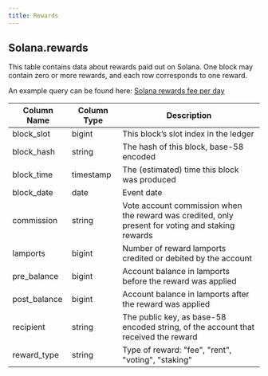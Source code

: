 ```yaml
---
title: Rewards
---
```


## Solana.rewards

This table contains data about rewards paid out on Solana. One block may contain zero or more rewards, and each row corresponds to one reward.

An example query can be found here: [Solana rewards fee per day](https://dune.xyz/queries/391421/747012)

| Column Name   | Column Type | Description                                                                                       |
| ------------- | ----------- | ------------------------------------------------------------------------------------------------- |
| block\_slot   | bigint      | This block’s slot index in the ledger                                                             |
| block\_hash   | string      | The hash of this block, base-58 encoded                                                           |
| block\_time   | timestamp   | The (estimated) time this block was produced                                                      |
| block\_date   | date        | Event date                                                                                        |
| commission    | string      | Vote account commission when the reward was credited, only present for voting and staking rewards |
| lamports      | bigint      | Number of reward lamports credited or debited by the account                                      |
| pre\_balance  | bigint      | Account balance in lamports before the reward was applied                                         |
| post\_balance | bigint      | Account balance in lamports after the reward was applied                                          |
| recipient     | string      | The public key, as base-58 encoded string, of the account that received the reward                |
| reward\_type  | string      | Type of reward: "fee", "rent", "voting", "staking"                                                |
